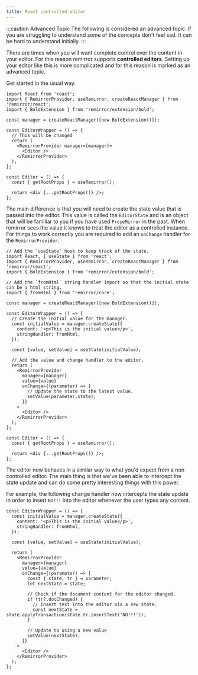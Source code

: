 ```yaml
---
title: React controlled editor
---
```


:::caution Advanced Topic The following is considered an advanced topic. If you are struggling to
understand some of the concepts don't feel sad. It can be hard to understand initially. :::

There are times when you will want complete control over the content in your editor. For this reason
remirror supports **controlled editors**. Setting up your editor like this is more complicated and
for this reason is marked as an advanced topic.

Get started in the usual way.

```tsx
import React from 'react';
import { RemirrorProvider, useRemirror, createReactManager } from 'remirror/react';
import { BoldExtension } from 'remirror/extension/bold';

const manager = createReactManager([new BoldExtension()]);

const EditorWrapper = () => {
  // This will be changed
  return (
    <RemirrorProvider manager={manager}>
      <Editor />
    </RemirrorProvider>
  );
};

const Editor = () => {
  const { getRootProps } = useRemirror();

  return <div {...getRootProps()} />;
};
```

The main difference is that you will need to create the state value that is passed into the editor.
This value is called the `EditorState` and is an object that will be familiar to you if you have
used `ProseMirror` in the past. When remirror sees the value it knows to treat the editor as a
controlled instance. For things to work correctly you are required to add an `onChange` handler for
the `RemirrorProvider`.

```tsx
// Add the `useState` hook to keep track of the state.
import React, { useState } from 'react';
import { RemirrorProvider, useRemirror, createReactManager } from 'remirror/react';
import { BoldExtension } from 'remirror/extension/bold';

// Add the `fromHtml` string handler import so that the initial state can be a html string.
import { fromHtml } from 'remirror/core';

const manager = createReactManager([new BoldExtension()]);

const EditorWrapper = () => {
  // Create the initial value for the manager.
  const initialValue = manager.createState({
    content: '<p>This is the initial value</p>',
    stringHandler: fromHtml,
  });

  const [value, setValue] = useState(initialValue);

  // Add the value and change handler to the editor.
  return (
    <RemirrorProvider
      manager={manager}
      value={value}
      onChange={(parameter) => {
        // Update the state to the latest value.
        setValue(parameter.state);
      }}
    >
      <Editor />
    </RemirrorProvider>
  );
};

const Editor = () => {
  const { getRootProps } = useRemirror();

  return <div {...getRootProps()} />;
};
```

The editor now behaves in a similar way to what you'd expect from a non controlled editor. The main
thing is that we've been able to intercept the state update and can do some pretty interesting
things with this power.

For example, the following change handler now intercepts the state update in order to insert `NO!!!`
into the editor whenever the user types any content.

```tsx
const EditorWrapper = () => {
  const initialValue = manager.createState({
    content: '<p>This is the initial value</p>',
    stringHandler: fromHtml,
  });

  const [value, setValue] = useState(initialValue);

  return (
    <RemirrorProvider
      manager={manager}
      value={value}
      onChange={(parameter) => {
        const { state, tr } = parameter;
        let nextState = state;

        // Check if the document content for the editor changed.
        if (tr?.docChanged) {
          // Insert text into the editor via a new state.
          const nextState = state.applyTransaction(state.tr.insertText('NO!!!'));
        }

        // Update to using a new value
        setValue(nextState);
      }}
    >
      <Editor />
    </RemirrorProvider>
  );
};
```
